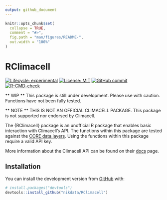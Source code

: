 ```yaml
---
output: github_document
---
```


<!-- README.md is generated from README.Rmd. Please edit that file -->

```r
knitr::opts_chunk$set(
  collapse = TRUE,
  comment = "#>",
  fig.path = "man/figures/README-",
  out.width = "100%"
)
```

# RClimacell

<!-- badges: start -->
[![Lifecycle: experimental](https://img.shields.io/badge/lifecycle-experimental-orange.svg)](https://www.tidyverse.org/lifecycle/#experimental)
[![License: MIT](https://img.shields.io/badge/License-MIT-blue.svg)](https://opensource.org/licenses/MIT)
[![GitHub commit](https://img.shields.io/github/last-commit/nikdata/RClimacell)](https://github.com/nikdata/RClimacell/commit/main)
[![R-CMD-check](https://github.com/nikdata/RClimacell/workflows/R-CMD-check/badge.svg)](https://github.com/nikdata/RClimacell/actions)
<!-- badges: end -->

** WIP **
This package is still under development. Please use with caution. Functions have not been fully tested.

** NOTE **
THIS IS NOT AN OFFICIAL CLIMACELL PACKAGE. This package is not supported nor endorsed by Climacell.

The {RClimacell} package is an unofficial R package that enables basic interaction with Climacell's API. The functions within this package are tested against the [CORE data layers](https://docs.climacell.co/reference/data-layers-core). Using the functions within this package require a valid API key.

More information about the Climacell API can be found on their [docs](https://docs.climacell.co/reference/api-overview) page.

## Installation

You can install the development version from [GitHub](https://github.com/) with:

``` r
# install.packages("devtools")
devtools::install_github("nikdata/RClimacell")
```
